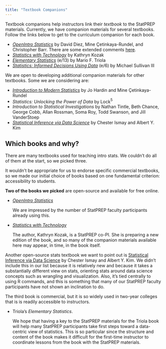 ```yaml
---
title: "Textbook Companions"
---
```


Textbook companions help instructors link their *textbook* to the StatPREP materials. Currently, we have companion materials for several textbooks. Follow the links below to get to the curriculum companion for each book.

- *[OpenIntro Statistics](files/Books/OpenIntro/index.html)* by David Diez, Mine Çetinkaya-Rundel, and Christopher Barr. There are some extended comments [here](files/Books/OpenIntro/comments_openintro.html).
- *[Statistics with Technology](files/Books/StatsWithTechnology/index.html)* by Kathryn Kozak
- *[Elementary Statistics](files/Books/Triola/index.html)* (e/13) by Mario F. Triola
- *[Statistics: Informed Decisions Using Data](files/Books/Sullivan/SullivanStats_6e.pdf)* (e/6) by Michael Sullivan III




We are open to developing additional companion materials for other textbooks. Some we are considering are:

- *[Introduction to Modern Statistics](https://openintro-ims.netlify.app/index.html)* by Jo Hardin and Mine Çetinkaya-Rundel
- *Statistics: Unlocking the Power of Data* by Lock$^5$
- *Introduction to Statistical Investigations* by Nathan Tintle, Beth Chance, George Cobb, Allan Rossman, Soma Roy, Todd Swanson, and Jill VanderStoep
- *[Statistical Inference via Data Science](https://moderndive.com/)* by Chester Ismay and Albert Y. Kim


## Which books and why?

There are many textbooks used for teaching intro stats. We couldn't do all of them at the start, so we picked three.

It wouldn't be appropriate for us to endorse specific commercial textbooks, so we made our initial choice of books based on one fundamental criterion: accessibility to students.

**Two of the books we picked** are open-source and  available for free online.

- *[OpenIntro Statistics](https://leanpub.com/openintro-statistics)*

    We are impressed by the number of StatPREP faculty  participants already using this.

- *[Statistics with Technology]()*

    The author, Kathryn Kozak, is a StatPREP co-PI. She is preparing a new edition of the book, and so many of the companion materials available here may appear, in time, in the book itself.

Another open-source stats textbook we want to point out is [Statistical Inference via Data Science](https://moderndive.com/) by Chester Ismay and Albert Y. Kim.  We didn't include this in our list because it is relatively new and because it takes a substantially different view on stats,  orienting stats around data science concepts such as wrangling and visualization. Also, it's tied centrally to using R commands, and this is something that many of our StatPREP faculty participants have not shown an inclination to do.

The third book is commercial, but it is so widely used in two-year colleges that is is readily accessible to instructors.

- Triola's *Elementary Statistics*.

    We hope that having a key to the StatPREP materials for the Triola book will help many StatPREP participants take first steps toward a data-centric view of statistics. This is so particular since the structure and content of the book makes it difficult for the first-time instructor to coordinate lessons from the book with the StatPREP materials.


